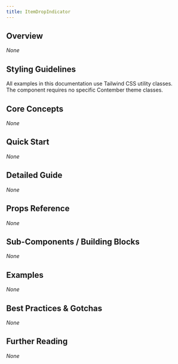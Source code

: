 ```yaml
---
title: ItemDropIndicator
---
```


<!-- Edited by human: false -->
<!-- Examples count: 0 -->
<!-- Source examples: 0 -->
<!-- Playground examples: 0 -->
<!-- External examples: 0 -->
<!-- Import examples: 0 -->

## Overview  
_None_

## Styling Guidelines
All examples in this documentation use Tailwind CSS utility classes.  
The component requires no specific Contember theme classes.

## Core Concepts  
_None_

## Quick Start  
_None_

## Detailed Guide  
_None_

## Props Reference  
_None_

## Sub-Components / Building Blocks  
_None_

## Examples  
_None_

## Best Practices & Gotchas  
_None_

## Further Reading  
_None_  

<!-- End of Generated Documentation -->